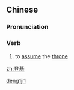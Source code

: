 ==Chinese==
{{zh-forms}}

===Pronunciation===
{{zh-pron
|m=dēngjī
|c=dang1 gei1
|h=pfs=tên-kî
|mn=teng-ki
|cat=v
}}

===Verb===
{{zh-verb}}

# {{lb|zh|archaic}} to [[assume]] the [[throne]]

[[Category:Mandarin archaic terms|deng1ji1]]

[[zh:登基]]